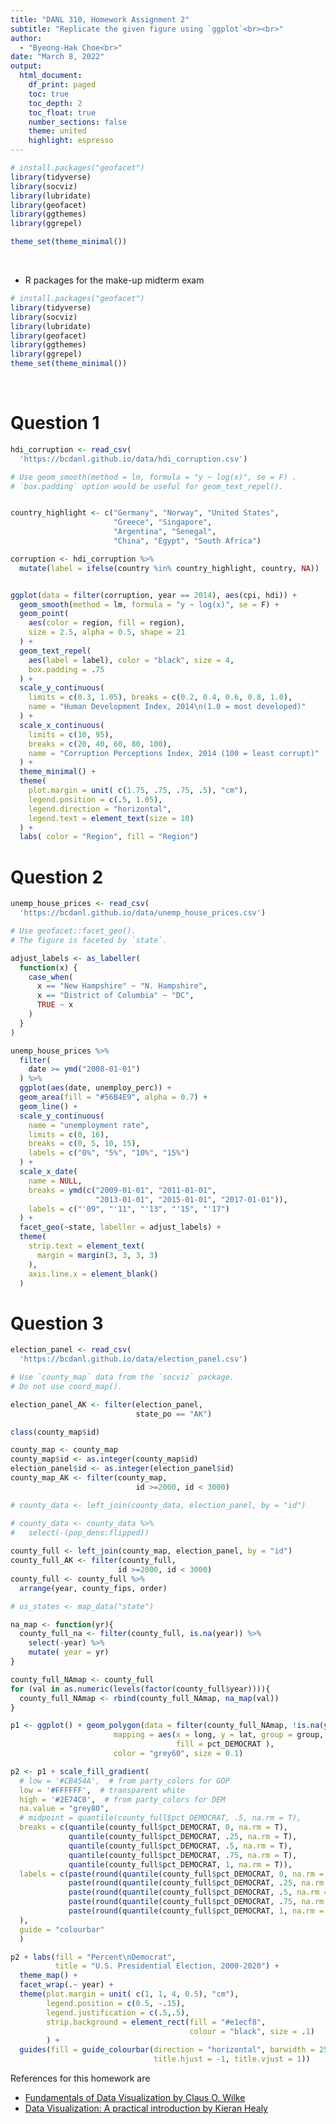 ```yaml
---
title: "DANL 310, Homework Assignment 2"
subtitle: "Replicate the given figure using `ggplot`<br><br>" 
author: 
  - "Byeong-Hak Choe<br>"
date: "March 8, 2022"
output: 
  html_document:
    df_print: paged
    toc: true
    toc_depth: 2
    toc_float: true
    number_sections: false
    theme: united
    highlight: espresso
---
```


```r
# install.packages("geofacet")
library(tidyverse)
library(socviz)
library(lubridate)
library(geofacet)
library(ggthemes)
library(ggrepel)

theme_set(theme_minimal())
```

<br>

- R packages for the make-up midterm exam

```r
# install.packages("geofacet")
library(tidyverse)
library(socviz)
library(lubridate)
library(geofacet)
library(ggthemes)
library(ggrepel)
theme_set(theme_minimal())

```

<br>


# Question 1


```r
hdi_corruption <- read_csv(
  'https://bcdanl.github.io/data/hdi_corruption.csv')

# Use geom_smooth(method = lm, formula = "y ~ log(x)", se = F) .
# `box.padding` option would be useful for geom_text_repel().


country_highlight <- c("Germany", "Norway", "United States", 
                       "Greece", "Singapore", 
                       "Argentina", "Senegal",
                       "China", "Egypt", "South Africa")

corruption <- hdi_corruption %>% 
  mutate(label = ifelse(country %in% country_highlight, country, NA))


ggplot(data = filter(corruption, year == 2014), aes(cpi, hdi)) + 
  geom_smooth(method = lm, formula = "y ~ log(x)", se = F) + 
  geom_point(
    aes(color = region, fill = region),
    size = 2.5, alpha = 0.5, shape = 21
  ) + 
  geom_text_repel(
    aes(label = label), color = "black", size = 4,
    box.padding = .75
  ) +
  scale_y_continuous(
    limits = c(0.3, 1.05), breaks = c(0.2, 0.4, 0.6, 0.8, 1.0),
    name = "Human Development Index, 2014\n(1.0 = most developed)"
  ) +
  scale_x_continuous(
    limits = c(10, 95),
    breaks = c(20, 40, 60, 80, 100),
    name = "Corruption Perceptions Index, 2014 (100 = least corrupt)"
  ) + 
  theme_minimal() + 
  theme(
    plot.margin = unit( c(1.75, .75, .75, .5), "cm"),
    legend.position = c(.5, 1.05),
    legend.direction = "horizontal",
    legend.text = element_text(size = 10)
  ) +
  labs( color = "Region", fill = "Region") 

```


# Question 2


```r
unemp_house_prices <- read_csv(
  'https://bcdanl.github.io/data/unemp_house_prices.csv')

# Use geofacet::facet_geo().
# The figure is faceted by `state`.

adjust_labels <- as_labeller(
  function(x) {
    case_when(
      x == "New Hampshire" ~ "N. Hampshire",
      x == "District of Columbia" ~ "DC",
      TRUE ~ x
    )
  }
)

unemp_house_prices %>% 
  filter(
    date >= ymd("2008-01-01")
  ) %>%
  ggplot(aes(date, unemploy_perc)) + 
  geom_area(fill = "#56B4E9", alpha = 0.7) +
  geom_line() + 
  scale_y_continuous(
    name = "unemployment rate",
    limits = c(0, 16),
    breaks = c(0, 5, 10, 15),
    labels = c("0%", "5%", "10%", "15%")
  ) +
  scale_x_date(
    name = NULL,
    breaks = ymd(c("2009-01-01", "2011-01-01", 
                   "2013-01-01", "2015-01-01", "2017-01-01")),
    labels = c("'09", "'11", "'13", "'15", "'17")
  ) +
  facet_geo(~state, labeller = adjust_labels) +
  theme(
    strip.text = element_text(
      margin = margin(3, 3, 3, 3)
    ),
    axis.line.x = element_blank()
  )
```


# Question 3

```r
election_panel <- read_csv(
  'https://bcdanl.github.io/data/election_panel.csv')

# Use `county_map` data from the `socviz` package.
# Do not use coord_map().

election_panel_AK <- filter(election_panel,
                            state_po == "AK")

class(county_map$id)

county_map <- county_map
county_map$id <- as.integer(county_map$id)
election_panel$id <- as.integer(election_panel$id)
county_map_AK <- filter(county_map,
                            id >=2000, id < 3000)

# county_data <- left_join(county_data, election_panel, by = "id")

# county_data <- county_data %>% 
#   select(-(pop_dens:flipped)) 
  
county_full <- left_join(county_map, election_panel, by = "id")
county_full_AK <- filter(county_full,
                        id >=2000, id < 3000)
county_full <- county_full %>% 
  arrange(year, county_fips, order)

# us_states <- map_data("state")

na_map <- function(yr){
  county_full_na <- filter(county_full, is.na(year)) %>% 
    select(-year) %>% 
    mutate( year = yr)
}

county_full_NAmap <- county_full
for (val in as.numeric(levels(factor(county_full$year)))){
  county_full_NAmap <- rbind(county_full_NAmap, na_map(val))
}

p1 <- ggplot() + geom_polygon(data = filter(county_full_NAmap, !is.na(year)), 
                       mapping = aes(x = long, y = lat, group = group, 
                                     fill = pct_DEMOCRAT ),
                       color = "grey60", size = 0.1) 

p2 <- p1 + scale_fill_gradient( 
  # low = '#CB454A',  # from party_colors for GOP
  low = '#FFFFFF',  # transparent white
  high = '#2E74C0',  # from party_colors for DEM
  na.value = "grey80",
  # midpoint = quantile(county_full$pct_DEMOCRAT, .5, na.rm = T),
  breaks = c(quantile(county_full$pct_DEMOCRAT, 0, na.rm = T),
             quantile(county_full$pct_DEMOCRAT, .25, na.rm = T),
             quantile(county_full$pct_DEMOCRAT, .5, na.rm = T),
             quantile(county_full$pct_DEMOCRAT, .75, na.rm = T),
             quantile(county_full$pct_DEMOCRAT, 1, na.rm = T)),
  labels = c(paste(round(quantile(county_full$pct_DEMOCRAT, 0, na.rm = T), 1),"\n(Min)"),
             paste(round(quantile(county_full$pct_DEMOCRAT, .25, na.rm = T), 1),"\n(25th)"),
             paste(round(quantile(county_full$pct_DEMOCRAT, .5, na.rm = T), 1),"\n(Median)"),
             paste(round(quantile(county_full$pct_DEMOCRAT, .75, na.rm = T), 1),"\n(75th)"),
             paste(round(quantile(county_full$pct_DEMOCRAT, 1, na.rm = T), 1),"\n(Max)")
  ),
  guide = "colourbar"
  ) 

p2 + labs(fill = "Percent\nDemocrat",
          title = "U.S. Presidential Election, 2000-2020") +
  theme_map() + 
  facet_wrap(.~ year) +
  theme(plot.margin = unit( c(1, 1, 4, 0.5), "cm"),
        legend.position = c(0.5, -.15),
        legend.justification = c(.5,.5),
        strip.background = element_rect(fill = "#e1ecf8", 
                                        colour = "black", size = .1)
        ) +
  guides(fill = guide_colourbar(direction = "horizontal", barwidth = 25,
                                title.hjust = -1, title.vjust = 1))

```


References for this homework are

  - [Fundamentals of Data Visualization by Claus O. Wilke](https://clauswilke.com/dataviz)
  - [Data Visualization: A practical introduction by Kieran Healy](https://socviz.co)